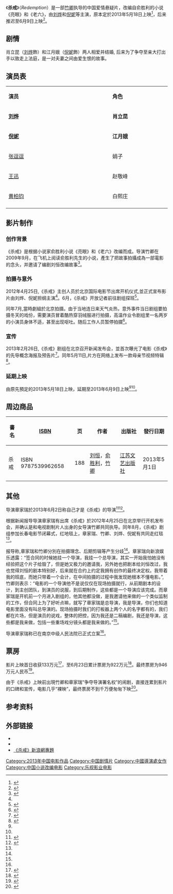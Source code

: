 {{Infobox Film
| name             = 杀戒
| original_name    = Redemption
| image            = Redemption 2013.jpg
| caption          = 电影海报
| director         = [[竹卿|竹卿]]
| producer         = 
| writer           = [[刘恒|刘恒]]
| narrator         = 
| based on         = 俞胜利《亮眼》、《老六》
| starring         =  [[刘烨_(演员)|刘烨]]、[[倪妮|倪妮]]、张逗逗、[[王迅_(演员)|王迅]]、[[黄柏钧|黄柏钧]]
| music            = 王超
| cinematography   = 徐伟
| editing          = 张一凡
| studio          =  {{flagicon|CHN}}江苏幸福蓝海影视文化集团、<br/>江苏真慧影视传播有限公司	
| distributor      = 乐视影业
| released         = {{flagicon|CHN}}2013年6月9日
| rate             = 
| runtime          = 110分钟
| country          = {{CHN}}
| language         = [[普通话|普通话]]
| imdb_id          = 
| amg_id           = 
| budget           = 
| gross            = 
| cn_name  = 
| tw_name  = 
| hk_name  = 
}}
《'''杀戒'''》（''Redemption''）是一部[[竹卿|竹卿]]执导的中国爱情悬疑片，改编自俞胜利的小说《亮眼》和《老六》，由[[刘烨_(演员)|刘烨]]和[[倪妮|倪妮]]等主演，原本定於2013年5月18日上映<ref name="time1">{{cite web | url=http://news.mtime.com/2013/02/26/1507449.html | title=《杀戒》曝海报预告定档518 倪妮刘烨虐恋情深 | publisher=Mtime时光网 | date=2013年2月26日 | access-date=2013年4月30日 | archive-date=2013年5月31日 | archive-url=https://web.archive.org/web/20130531091137/http://news.mtime.com/2013/02/26/1507449.html | dead-url=no }}</ref>，后来推迟至6月9日上映<ref name="time2">{{cite web | url=http://ent.sina.com.cn/m/c/2013-05-15/21363921484.shtml | title=《杀戒》发终极海报 6月9日戒杀疗爱 | publisher=新浪娱乐 | date=2013年5月15日 | access-date=2013-05-15 | archive-date=2016-03-04 | archive-url=https://web.archive.org/web/20160304094648/http://ent.sina.com.cn/m/c/2013-05-15/21363921484.shtml | dead-url=no }}</ref>。

==剧情==
肖立昆（[[刘烨_(演员)|刘烨]]飾）和江月娥（[[倪妮|倪妮]]飾）两人相爱并结婚, 后来为了争夺至亲大打出手以致走上法庭，是一对夫妻之间由爱生恨的故事。

==演员表==
{| class="wikitable" width="25%"
|- style="background:cornflowerblue; color:white" align=center
|style="width:18%"|'''演员'''||style="width:10%"|'''角色'''
|-
| '''[[刘烨_(演员)|刘烨]]''' ||'''肖立昆'''
|-
| '''[[倪妮|倪妮]]'''||'''江月娥'''
|-
|[[张逗逗|张逗逗]]||娟子
|-
|[[王迅_(演员)|王迅]]||赵敬峰
|-
|[[黄柏钧|黄柏钧]]||白熙庄
|-
|}

== 影片制作 ==

=== 创作背景 ===
《杀戒》是根据小说家俞胜利小说《亮眼》和《老六》改编而成。导演竹卿在2009年9月，在飞机上阅读俞胜利先生的小说，產生了把故事拍攝成為一部電影的念头，并邀请了编剧刘恒改编故事<ref name="multiple">{{cite web |url=http://ent.163.com/12/0425/22/7VVIK3H6000300B1.html |language= |title=《杀戒》北京开机 刘烨笑评倪妮“没那么完美” |publisher=网易娱乐 |date=2012年4月25日 |accessdate= |archive-date=2012年4月30日 |archive-url=https://web.archive.org/web/20120430073522/http://ent.163.com/12/0425/22/7VVIK3H6000300B1.html |dead-url=no }}</ref>。

=== 拍摄与意外 ===
2012年4月25日,《杀戒》主创人员於北京国际电影节出席开机仪式,並正式宣布影片由刘烨、倪妮担纲主演<ref name="multiple"/>。6月，《杀戒》开放记者前往剧组探班<ref>{{cite web |url=http://www.m1905.com/news/20120622/533887.shtml |language= |title=《杀戒》拍摄现场首探班 刘烨、倪妮法庭撕破脸 |publisher=m1905电影网 |date=2012年6月22日 |accessdate= |archive-date=2013年5月3日 |archive-url=https://web.archive.org/web/20130503002217/http://www.m1905.com/news/20120622/533887.shtml |dead-url=no }}</ref>。

同年7月,當時劇組於北京拍摄。由于当地连日来天气炎热，意外事件当日剧组要拍摄冬天的戏份，需要演员冒着酷热穿羽绒服进行拍摄，高温作业令剧组里一名两岁的小演员身体不适，甚至出现呕吐。随后工作人员暂停拍摄<ref>{{cite web |url=http://www.chinanews.com/yl/2012/07-06/4014395.shtml |language= |title=《杀戒》剧组高温拍冬天戏份 2岁小演员险休克 |publisher=中国新闻网 |date=2012年7月6日 |accessdate= |archive-date=2016年3月5日 |archive-url=https://web.archive.org/web/20160305025730/http://www.chinanews.com/yl/2012/07-06/4014395.shtml |dead-url=no }}</ref>。

=== 宣传 ===
2013年2月26日,《杀戒》剧组在北京召开新闻发布会，並首次曝光了电影《杀戒》的先导概念海报及预告片<ref>{{cite web|url=http://ent.sina.com.cn/m/c/2013-02-27/14403865631.shtml | language= | title=《杀戒》预告激情四射 刘烨倪妮缠绵(图) |publisher=新浪娱乐  |date=2013年2月27日 |accessdate= }}</ref>。同年5月11日,片方在网络上发布一款母亲节视频特辑<ref>{{cite web|url=http://www.chinadaily.com.cn/micro-reading/dzh/2013-05-11/content_9004172.htmll | language= | title=《杀戒》发布母亲节视频特辑 倪妮新片首当妈妈 |publisher=中国日报  |date=2013年5月11日 |accessdate= }}</ref>。

=== 延期上映 ===
由原先預定的2013年5月18日上映，延期至2013年6月9日上映<ref name="time1"/><ref name="time2"/>。

== 周边商品 ==
{| class="wikitable" 
|- 
!  書名 || [[ISBN|ISBN]] || 页 || 作者 || 出版社 || 發行日期 
|-
| 杀戒 || ISBN 9787539962658|| 188 ||  [[刘恒|刘恒]]，[[俞胜利|俞胜利]]，[[竹卿|竹卿]] || [[江苏文艺出版社|江苏文艺出版社]] || 2013年5月1日
|}

== 其他 ==
导演章家瑞於2013年6月2日称自己才是《杀戒》的导演<ref name="news1">{{cite web |url=http://ent.sina.com.cn/m/c/w/2013-06-03/17473935213.shtml |language= |title=《杀戒》导演成谜 章家瑞爆料被人冒名 |publisher=新浪娱乐 |date=2013年6月3日 |accessdate= |archive-date=2016-03-04 |archive-url=https://web.archive.org/web/20160304121859/http://ent.sina.com.cn/m/c/w/2013-06-03/17473935213.shtml |dead-url=no }}</ref><ref name="news2">{{cite web |url=http://ent.sina.com.cn/m/c/2013-06-03/14263934975.shtml |language= |title=章家瑞起诉《杀戒》导演：她毁了这部电影 |publisher=新浪娱乐 |date=2013年6月3日 |accessdate= |archive-date=2016-03-04 |archive-url=https://web.archive.org/web/20160304123729/http://ent.sina.com.cn/m/c/2013-06-03/14263934975.shtml |dead-url=no }}</ref>。

根据新闻报导导演章家瑞有出席《杀戒》於2012年4月25日在北京举行开机发布会，并确认是和电视剧制片人出身的女导演竹卿共同执导。同年8月，《杀戒》剧组参加长春电影节闭幕式，红地毯上，章家瑞、竹卿、刘烨、倪妮有共同走红毯<ref name="news2"/>。

报导称,章家瑞和竹卿分別在拍摄理念、后期剪辑等产生分歧<ref name="news1"/>。章家瑞向新浪娱乐透露：“签合同的时候她挂一个导演，我挂一个总导演，其实一开始我怕她没有经验把这个片子给毁了，但是她又极力的邀请我，另外她也把剧本给刘恒改过，我也觉得刘恒的剧本特别好，后来就在合约上约定我拥有创作的最终决定权。我带着我的班底，而她只带着一个会计，在中间拍摄的过程中我发现她根本不懂电影。”,竹卿则表示：“电影的一个导演他不是说仅仅在现场拍摄就行，从前期剧本的设计，到主创团队，到演员的说服，到后期制作，这些都是一个导演应该完成。而章家瑞是开机前一个月进入剧组的，他其他都没做，是我邀请他来做的一个类似监制的工作，但合同上为了好听点嘛，就写了章家瑞是总导演，我是导演，你们也知道电影里面没有叫总导演的。现场拍摄时我们的打板器上两个人的名字都有的，我们都在片场，但是演员的说戏，整体的把控，因为我还是二稿编剧，我还是导演，这些都是我来做，包括一些重场戏分镜头都是我来做的。”<ref name="news1"/>。

导演章家瑞称已在南京中级人民法院已正式立案<ref name="news2"/>。

== 票房 ==
影片上映首日收获133万元<ref>{{cite web | title=中国电影报2013年6月14日新浪微博 | url=http://weibo.com/2304129841/zBoEK2l7I | date=2013-06-14 | access-date=2013-12-12 | archive-date=2013-12-12 | archive-url=https://web.archive.org/web/20131212161831/http://www.weibo.com/2304129841/zBoEK2l7I | dead-url=no }}</ref>，至6月23日累计票房为922万元<ref>{{cite web | title=2013年第25周（6.17-6.23）票房 | url=http://weibo.com/2304129841/zD3ws5AkA | publisher=中国电影报官方微博 | date=2013-06-25 | access-date=2013-12-12 | archive-date=2020-06-21 | archive-url=https://web.archive.org/web/20200621043926/https://www.weibo.com/2304129841/zD3ws5AkA | dead-url=no }}</ref>。最终票房为946万元人民币<ref>{{cite web | title=《杀戒》艺恩主页 | url=http://m.entgroup.cn/610839/ | publisher=艺恩网 | access-date=2013-12-13 | archive-date=2013-12-14 | archive-url=https://web.archive.org/web/20131214184657/http://m.entgroup.cn/610839/ | dead-url=no }}</ref>。

由于《杀戒》上映前出現竹卿和章家瑞“争夺导演署名权”的闹剧，直接连累到影片的口碑和宣传，电影几乎“裸映”，最终票房不到千万便匆匆下映<ref>{{cite web | url=http://ent.qq.com/zt2013/bigstar66/index.htm | title=冯绍峰倪妮 我们俩得好好的,吵架戏演多了伤感情 | publisher=腾讯娱乐 | accessdate=2013年10月24日 | archive-date=2018年12月20日 | archive-url=https://web.archive.org/web/20181220050904/http://ent.qq.com/zt2013/bigstar66/index.htm | dead-url=no }}</ref>。

== 参考资料 ==
{{reflist}}

== 外部链接 ==
* {{Mtime|164754|杀戒}}
* {{Sinaweibo|shajie2012}}
* [http://ent.sina.com.cn/f/m/redemption/ 《杀戒》新浪網專題] {{Wayback|url=http://ent.sina.com.cn/f/m/redemption/ |date=20160304203526 }}

{{DEFAULTSORT:SHA}}
[[Category:2013年中国电影作品|Category:2013年中国电影作品]]
[[Category:中国剧情片|Category:中国剧情片]]
[[Category:中國導演處女作|Category:中國導演處女作]]
[[Category:中国小说改编电影|Category:中国小说改编电影]]
[[Category:乐视影业电影|Category:乐视影业电影]]